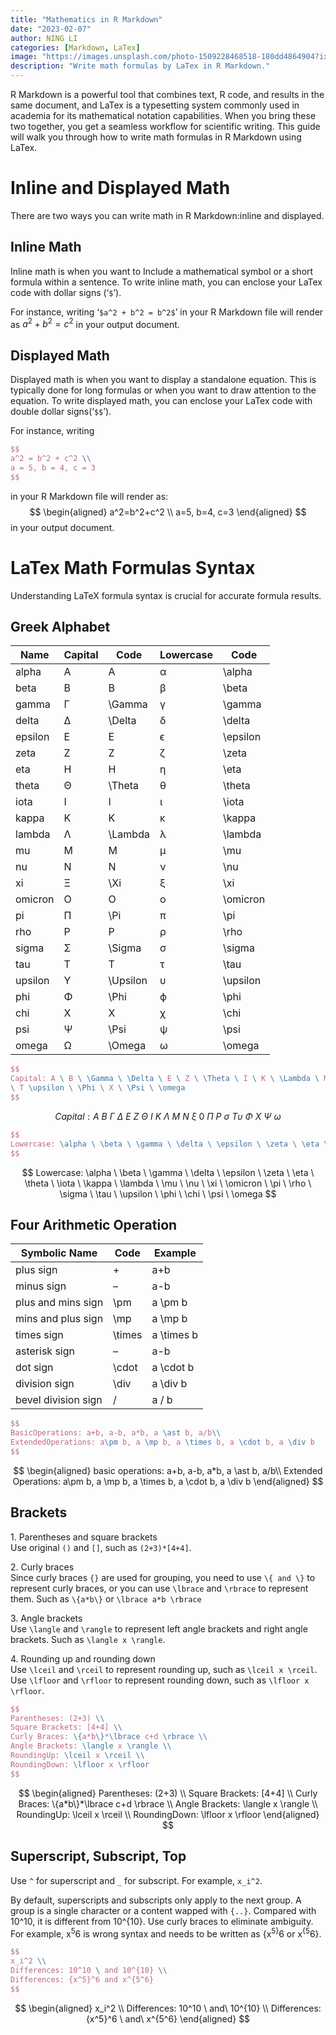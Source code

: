 ```yaml
---
title: "Mathematics in R Markdown"
date: "2023-02-07"
author: NING LI
categories: [Markdown, LaTex]
image: "https://images.unsplash.com/photo-1509228468518-180dd4864904?ixlib=rb-4.0.3&ixid=M3wxMjA3fDB8MHxzZWFyY2h8OHx8TWF0aCUyMEZvcm11bHNhfGVufDB8fDB8fHww&auto=format&fit=crop&w=500&q=60"
description: "Write math formulas by LaTex in R Markdown."
---
```


R Markdown is a powerful tool that combines text, R code, and results in the same document, and LaTex is a typesetting system commonly used in academia for its mathematical notation capabilities. When you bring these two together, you get a seamless workflow for scientific writing. This guide will walk you through how to write math formulas in R Markdown using LaTex.

# Inline and Displayed Math

There are two ways you can write math in R Markdown:inline and displayed.

## Inline Math

Inline math is when you want to Include a mathematical symbol or a short formula within a sentence. To write inline math, you can enclose your LaTex code with dollar signs ('`$`').

For instance, writing '`$a^2 + b^2 = b^2$`' in your R Markdown file will render as $a^2 + b^2 = c^2$ in your output document.

## Displayed Math

Displayed math is when you want to display a standalone equation. This is typically done for long formulas or when you want to draw attention to the equation. To write displayed math, you can enclose your LaTex code with double dollar signs('`$$`').

For instance, writing

``` latex
$$
a^2 = b^2 + c^2 \\
a = 5, b = 4, c = 3
$$
```

in your R Markdown file will render as: $$
\begin{aligned}
a^2=b^2+c^2 \\ 
a=5, b=4, c=3
\end{aligned}
$$ in your output document.

# LaTex Math Formulas Syntax

Understanding LaTeX formula syntax is crucial for accurate formula results.

## Greek Alphabet

| Name    | Capital | Code      | Lowercase | Code      |
|---------|---------|-----------|-----------|-----------|
| alpha   | A       | A         | α         | \\alpha   |
| beta    | B       | B         | β         | \\beta    |
| gamma   | Γ       | \\Gamma   | γ         | \\gamma   |
| delta   | Δ       | \\Delta   | δ         | \\delta   |
| epsilon | E       | E         | ϵ         | \\epsilon |
| zeta    | Z       | Z         | ζ         | \\zeta    |
| eta     | H       | H         | η         | \\eta     |
| theta   | Θ       | \\Theta   | θ         | \\theta   |
| iota    | I       | I         | ι         | \\iota    |
| kappa   | K       | K         | κ         | \\kappa   |
| lambda  | Λ       | \\Lambda  | λ         | \\lambda  |
| mu      | M       | M         | μ         | \\mu      |
| nu      | N       | N         | ν         | \\nu      |
| xi      | Ξ       | \\Xi      | ξ         | \\xi      |
| omicron | O       | O         | ο         | \\omicron |
| pi      | Π       | \\Pi      | π         | \\pi      |
| rho     | P       | P         | ρ         | \\rho     |
| sigma   | Σ       | \\Sigma   | σ         | \\sigma   |
| tau     | T       | T         | τ         | \\tau     |
| upsilon | Υ       | \\Upsilon | υ         | \\upsilon |
| phi     | Φ       | \\Phi     | ϕ         | \\phi     |
| chi     | X       | X         | χ         | \\chi     |
| psi     | Ψ       | \\Psi     | ψ         | \\psi     |
| omega   | Ω       | \\Omega   | ω         | \\omega   |

``` latex
$$
Capital: A \ B \ \Gamma \ \Delta \ E \ Z \ \Theta \ I \ K \ \Lambda \ M \ N \ \xi \ 0 \ \Pi \ P \ \sigma
\ T \upsilon \ \Phi \ X \ \Psi \ \omega
$$
```

$$
Capital: A \ B \ \Gamma \ \Delta \ E \ Z \ \Theta \ I \ K \ \Lambda \ M \ N \ \xi \ 0 \ \Pi \ P \ \sigma
\ T \upsilon \ \Phi \ X \ \Psi \ \omega
$$

``` latex
$$
Lowercase: \alpha \ \beta \ \gamma \ \delta \ \epsilon \ \zeta \ \eta \ \theta \ \iota \ \kappa \ \lambda \ \mu \ \nu \ \xi \ \omicron \ \pi \ \rho \ \sigma \ \tau \ \upsilon \ \phi \ \chi \ \psi \ \omega
$$
```

$$
Lowercase: \alpha \ \beta \ \gamma \ \delta \ \epsilon \ \zeta \ \eta \ \theta \ \iota \ \kappa \ \lambda \ \mu \ \nu \ \xi \ \omicron \ \pi \ \rho \ \sigma \ \tau \ \upsilon \ \phi \ \chi \ \psi \ \omega
$$

## Four Arithmetic Operation

| Symbolic Name       | Code    | Example     |
|---------------------|---------|-------------|
| plus sign           | \+      | a+b         |
| minus sign          | --      | a-b         |
| plus and mins sign  | \\pm    | a \\pm b    |
| mins and plus sign  | \\mp    | a \\mp b    |
| times sign          | \\times | a \\times b |
| asterisk sign       | --      | a-b         |
| dot sign            | \\cdot  | a \\cdot b  |
| division sign       | \\div   | a \\div b   |
| bevel division sign | /       | a / b       |

``` latex
$$
BasicOperations: a+b, a-b, a*b, a \ast b, a/b\\
ExtendedOperations: a\pm b, a \mp b, a \times b, a \cdot b, a \div b
$$
```

$$
\begin{aligned}
basic operations: a+b, a-b, a*b, a \ast b, a/b\\
Extended Operations: a\pm b, a \mp b, a \times b, a \cdot b, a \div b
\end{aligned}
$$

## Brackets

1\. Parentheses and square brackets\
Use original `()` and `[]`, such as `(2+3)*[4+4]`.

2\. Curly braces\
Since curly braces `{}` are used for grouping, you need to use `\{ and \}` to represent curly braces, or you can use `\lbrace` and `\rbrace` to represent them. Such as `\{a*b\}` or `\lbrace a*b \rbrace`

3\. Angle brackets\
Use `\langle` and `\rangle` to represent left angle brackets and right angle brackets. Such as `\langle x \rangle`.

4\. Rounding up and rounding down\
Use `\lceil` and `\rceil` to represent rounding up, such as `\lceil x \rceil`. Use `\lfloor` and `\rfloor` to represent rounding down, such as `\lfloor x \rfloor`.

``` latex
$$
Parentheses: (2+3) \\
Square Brackets: [4+4] \\
Curly Braces: \{a*b\}*\lbrace c+d \rbrace \\
Angle Brackets: \langle x \rangle \\
RoundingUp: \lceil x \rceil \\
RoundingDown: \lfloor x \rfloor
$$
```

$$
\begin{aligned}
Parentheses: (2+3) \\
Square Brackets: [4+4] \\
Curly Braces: \{a*b\}*\lbrace c+d \rbrace \\
Angle Brackets: \langle x \rangle \\
RoundingUp: \lceil x \rceil \\
RoundingDown: \lfloor x \rfloor
\end{aligned}
$$

## Superscript, Subscript, Top

Use `^` for superscript and `_` for subscript. For example, `x_i^2`.

By default, superscripts and subscripts only apply to the next group. A group is a single character or a content wapped with `{..}`. Compared with 10^10, it is different from 10^{10}. Use curly braces to eliminate ambiguity. For example, x^5^6 is wrong syntax and needs to be written as {x^5}^6 or x^{5^6}.

```latex
$$
x_i^2 \\
Differences: 10^10 \ and 10^{10} \\
Differences: {x^5}^6 and x^{5^6}
$$
```


$$
\begin{aligned}
x_i^2 \\
Differences: 10^10 \ and\ 10^{10} \\
Differences: {x^5}^6 \ and\ x^{5^6}
\end{aligned}
$$

